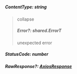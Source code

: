 
##### **ContentType**: string

> collapse
> ##### **Error**?: shared.ErrorT
> unexpected error
> <ErrorT/>

##### **StatusCode**: number

##### **RawResponse**?: [AxiosResponse](https://axios-http.com/docs/res_schema)

